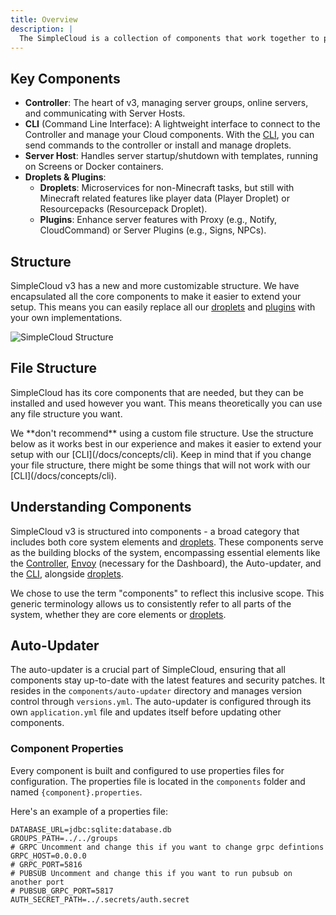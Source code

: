 ```yaml
---
title: Overview
description: |
  The SimpleCloud is a collection of components that work together to provide a seamless Minecraft server experience.
---
```


## Key Components

- **Controller**: The heart of v3, managing server groups, online servers, and communicating with Server Hosts.
- **CLI** (Command Line Interface): A lightweight interface to connect to the Controller and manage your Cloud components. With the [CLI](/docs/concepts/cli), you can send commands to the controller or install and manage droplets.
- **Server Host**: Handles server startup/shutdown with templates, running on Screens or Docker containers.
- **Droplets & Plugins**:
  - **Droplets**: Microservices for non-Minecraft tasks, but still with Minecraft related features like player data (Player Droplet) or Resourcepacks (Resourcepack Droplet).
  - **Plugins**: Enhance server features with Proxy (e.g., Notify, CloudCommand) or Server Plugins (e.g., Signs, NPCs).

## Structure

SimpleCloud v3 has a new and more customizable structure. We have encapsulated all the core components to make it easier to extend your setup. This means you can easily replace all our [droplets](/docs/manual/droplets) and [plugins](/docs/manual/plugin) with your own implementations.

<Image
  src="https://github.com/simplecloudapp/branding/blob/main/images/structure.png?raw=true"
  alt="SimpleCloud Structure"
/>

## File Structure

SimpleCloud has its core components that are needed, but they can be installed and used however you want. This means theoretically you can use any file structure you want.

<Callout type="warn">
  We **don't recommend** using a custom file structure. Use the structure below
  as it works best in our experience and makes it easier to extend your setup
  with our [CLI](/docs/concepts/cli).
</Callout>

<Files>
  <Folder name="components" defaultOpen>
    <Folder name=".secrets" />
    <Folder name="auto-updater">
      <File name="auto-updater.jar" />
      <File name="application.yml" />
      <File name="component.yml" />
      <File name="versions.yml" />
      <File name="current_version.txt" />
    </Folder>
    <Folder name="controller" defaultOpen>
      <File name="application.yml" />
      <File name="component.yml" />
      <File name="controller.properties" />
      <File name="controller-runtime.jar" />
      <File name="current_version.txt" />
      <File name="database.db" />
    </Folder>
    <Folder name="serverhost" defaultOpen>
      <File name="application.yml" />
      <File name="component.yml" />
      <File name="current_version.txt" />
      <File name="serverhost.properties" />
      <File name="serverhost-runtime.jar" />
    </Folder>
  </Folder>
  <Folder name="groups" defaultOpen>
    <File name="proxy.yml" />
    <File name="lobby.yml" />
  </Folder>
  <Folder name="templates" defaultOpen>
    <Folder name="proxy" />
    <Folder name="lobby" />
  </Folder>
  <Folder name="running" defaultOpen>
    <Folder name="proxy" defaultOpen>
      <Folder name="proxy-1" />
    </Folder>
    <Folder name="lobby" defaultOpen>
      <Folder name="lobby-1" />
    </Folder>
  </Folder>
</Files>

<Callout>
  Keep in mind that if you change your file structure, there might be some
  things that will not work with our [CLI](/docs/concepts/cli).
</Callout>

## Understanding Components

SimpleCloud v3 is structured into components - a broad category that includes both core system elements and [droplets](/docs/manual/droplets). These components serve as the building blocks of the system, encompassing essential elements like the [Controller](/docs/concepts/controller), [Envoy](https://www.envoyproxy.io/) (necessary for the Dashboard), the Auto-updater, and the [CLI](/docs/concepts/cli), alongside [droplets](/docs/manual/droplets).

We chose to use the term "components" to reflect this inclusive scope. This generic terminology allows us to consistently refer to all parts of the system, whether they are core elements or [droplets](/docs/manual/droplets).

## Auto-Updater

The auto-updater is a crucial part of SimpleCloud, ensuring that all components stay up-to-date with the latest features and security patches. It resides in the `components/auto-updater` directory and manages version control through `versions.yml`. The auto-updater is configured through its own `application.yml` file and updates itself before updating other components.

### Component Properties

Every component is built and configured to use properties files for configuration. The properties file is located in the `components` folder and named `{component}.properties`.

Here's an example of a properties file:

```properties
DATABASE_URL=jdbc:sqlite:database.db
GROUPS_PATH=../../groups
# GRPC Uncomment and change this if you want to change grpc defintions
GRPC_HOST=0.0.0.0
# GRPC_PORT=5816
# PUBSUB Uncomment and change this if you want to run pubsub on another port
# PUBSUB_GRPC_PORT=5817
AUTH_SECRET_PATH=../.secrets/auth.secret
```
